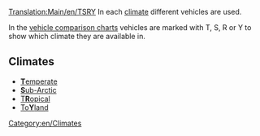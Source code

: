 [[Translation:Main/en/TSRY]]
In each [[Main/en/Climates|climate]] different vehicles are used. 

In the [[Main/en/Vehicle comparison charts|vehicle comparison charts]] vehicles are marked with T, S, R or Y to show which climate they are available in.

==Climates==

*[[Main/en/Climate#Temperate|'''T'''emperate]]
*[[Main/en/Climate#Sub-arctic|'''S'''ub-Arctic]]
*[[Main/en/Climate#Tropical|T'''R'''opical]]
*[[Main/en/Climate#Toyland|To'''Y'''land]]

[[Category:en/Climates]]